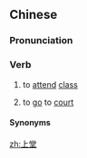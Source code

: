 ==Chinese==
{{zh-forms}}

===Pronunciation===
{{zh-pron
|m=shàngtáng
|c=soeng5 tong4
|h=gd=song1 tong2
|md=siông-{d}òng
|mn=chiūⁿ-tn̂g
|mn-t=ziên6 deng5/zion6 deng5
|mn-t_note=ziên6 deng5 - Chaozhou
|cat=v
}}

===Verb===
{{zh-verb}}

# {{lb|zh|dialectal Mandarin|Cantonese|Hakka|Jin|Min|of both students and teachers}} to [[attend]] [[class]]
# to [[go]] to [[court]]

====Synonyms====
{{zh-dial|上課}}

[[zh:上堂]]